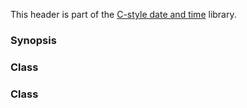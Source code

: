 {{cpp/header/title|ctime}}
{{cpp/header/navbar}}
{{cpp/header/c}}

This header is part of the [[cpp/chrono/c|C-style date and time]] library.

{{dsc begin}}
{{dsc h1 | Macro constants}}

{{dsc inc | cpp/chrono/c/dsc CLOCKS_PER_SEC}}
{{dsc inc | cpp/types/dsc NULL}}
{{dsc h1 | Types}}
{{dsc inc | cpp/chrono/c/dsc clock_t}}
{{dsc inc | cpp/types/dsc size_t}}
{{dsc inc | cpp/chrono/c/dsc time_t}}
{{dsc inc | cpp/chrono/c/dsc tm}}
{{dsc inc | cpp/chrono/c/dsc timespec}}

{{dsc h1 | Functions}}
{{dsc h2 | Time manipulation}}
{{dsc inc | cpp/chrono/c/dsc clock}}
{{dsc inc | cpp/chrono/c/dsc time}}
{{dsc inc | cpp/chrono/c/dsc difftime}}
{{dsc inc | cpp/chrono/c/dsc timespec_get}}

{{dsc h2 | Format conversions}}
{{dsc inc | cpp/chrono/c/dsc ctime}}
{{dsc inc | cpp/chrono/c/dsc asctime}}
{{dsc inc | cpp/chrono/c/dsc strftime}}
{{dsc inc | cpp/chrono/c/dsc gmtime}}
{{dsc inc | cpp/chrono/c/dsc localtime}}
{{dsc inc | cpp/chrono/c/dsc mktime}}
{{dsc end}}

===Synopsis===
{{source|1=
#define NULL /* see description */
#define CLOCKS_PER_SEC /* see description */
#define TIME_UTC /* see description */

namespace std {
  using size_t = /* see description */;
  using clock_t = /* see description */;
  using time_t = /* see description */;

  struct timespec;
  struct tm;

  clock_t clock();
  double difftime(time_t time1, time_t time0);
  time_t mktime(tm* timeptr);
  time_t time(time_t* timer);
  int timespec_get(timespec* ts, int base);
  char* asctime(const tm* timeptr);
  char* ctime(const time_t* timer);
  tm* gmtime(const time_t* timer);
  tm* localtime(const time_t* timer);
  size_t strftime(char* s, size_t maxsize, const char* format, const tm* timeptr);
}
}}

===Class {{lc|std::timespec}}===
{{source|1=
struct timespec {
  std::time_t tv_sec;
  long tv_nsec;
};
}}

===Class {{lc|std::tm}}===
{{source|1=
struct tm {
  int tm_sec;
  int tm_min;
  int tm_hour;
  int tm_mday;
  int tm_mon;
  int tm_year;
  int tm_wday;
  int tm_yday;
  int tm_isdst;
};
}}

{{langlinks|de|es|ja|ru|zh}}